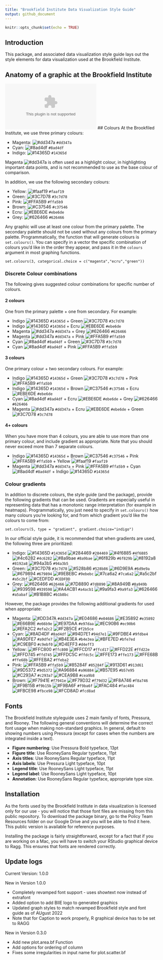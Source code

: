 ```yaml
---
title: "Brookfield Institute Data Visualization Style Guide"
output: github_document
---
```


```r
knitr::opts_chunk$set(echo = TRUE)
```

## Introduction

This package, and associated data visualization style guide lays out the style elements for data visualization used at the Brookfield Institute.

## Anatomy of a graphic at the Brookfield Institute
![sample_image](inst/extdata/graph_anatomy.eps)
## Colours
At the Brookfiled Institute, we use three primary colours: 

- Magenta: ![#dd347a](https://via.placeholder.com/15/dd347a/dd347a.png) `#dd347a` 
- Cyan: ![#8ad4df](https://via.placeholder.com/15/8ad4df/8ad4df.png) `#8ad4df` 
- Indigo: ![#14365D](https://via.placeholder.com/15/14365D/14365D.png) `#14365d`

Magenta ![#dd347a](https://via.placeholder.com/15/dd347a/dd347a.png) is often used as a highlight colour, in highlighting important data points, and is not recommended to use as the base colour of comparison.

In addition, we use the following secondary colours:

- Yellow: ![#faaf19](https://via.placeholder.com/15/faaf19/faaf19.png) `#faaf19`
- Green: ![#3C7D78](https://via.placeholder.com/15/3C7D78/3C7D78.png) `#3c7d78`
- Pink: ![#FFA5B9](https://via.placeholder.com/15/FFA5B9/FFA5B9.png) `#ffa5b9`
- Brown: ![#C37546](https://via.placeholder.com/15/C37546/C37546.png) `#c37546`
- Ecru: ![#EBE6DE](https://via.placeholder.com/15/EBE6DE/EBE6DE.png) `#ebe6de`
- Grey: ![#626466](https://via.placeholder.com/15/626466/626466.png) `#626466`

Any graphic will use at least one colour from the primary palette. The secondary palette should not be used without any colours from the primary palette. Programmatically, the function that will generate colours is `set.colours()`. You can specify in a vector the specific combination of colours you'd like in the order they appear, and pass it in the `colours` argument in most graphing functions.
```
set.colours(3, categorical.choice = c("magenta","ecru","green"))
```

### Discrete Colour combinations
The following gives suggested colour combinations for specific number of colours.

#### 2 colours 
One from the primary palette + one from secondary. For example:

- Indigo ![#14365D](https://via.placeholder.com/15/14365D/14365D.png) `#14365d` + Green ![#3C7D78](https://via.placeholder.com/15/3C7D78/3C7D78.png) `#3c7d78`
- Indigo ![#14365D](https://via.placeholder.com/15/14365D/14365D.png) `#14365d` + Ecru ![#EBE6DE](https://via.placeholder.com/15/EBE6DE/EBE6DE.png) `#ebe6de`
- Magenta ![#dd347a](https://via.placeholder.com/15/dd347a/dd347a.png) `#dd347a` + Grey ![#626466](https://via.placeholder.com/15/626466/626466.png) `#626466`
- Magenta ![#dd347a](https://via.placeholder.com/15/dd347a/dd347a.png) `#dd347a` + Pink ![#FFA5B9](https://via.placeholder.com/15/FFA5B9/FFA5B9.png) `#ffa5b9`
- Cyan ![#8ad4df](https://via.placeholder.com/15/8ad4df/8ad4df.png) `#8ad4df` + Green ![#3C7D78](https://via.placeholder.com/15/3C7D78/3C7D78.png) `#3c7d78`
- Cyan ![#8ad4df](https://via.placeholder.com/15/8ad4df/8ad4df.png) `#8ad4df` + Pink ![#FFA5B9](https://via.placeholder.com/15/FFA5B9/FFA5B9.png) `#ffa5b9`

#### 3 colours
One primary colour + two secondary colours. For example:

- Indigo ![#14365D](https://via.placeholder.com/15/14365D/14365D.png) `#14365d` + Green ![#3C7D78](https://via.placeholder.com/15/3C7D78/3C7D78.png) `#3c7d78` + Pink ![#FFA5B9](https://via.placeholder.com/15/FFA5B9/FFA5B9.png) `#ffa5b9`
- Indigo ![#14365D](https://via.placeholder.com/15/14365D/14365D.png) `#14365d` + Brown ![#C37546](https://via.placeholder.com/15/C37546/C37546.png) `#c37546` + Ecru ![#EBE6DE](https://via.placeholder.com/15/EBE6DE/EBE6DE.png) `#ebe6de`
- Cyan ![#8ad4df](https://via.placeholder.com/15/8ad4df/8ad4df.png) `#8ad4df` + Ecru ![#EBE6DE](https://via.placeholder.com/15/EBE6DE/EBE6DE.png) `#ebe6de` + Grey ![#626466](https://via.placeholder.com/15/626466/626466.png) `#626466`
- Magenta ![#dd347a](https://via.placeholder.com/15/dd347a/dd347a.png) `#dd347a` + Ecru ![#EBE6DE](https://via.placeholder.com/15/EBE6DE/EBE6DE.png) `#ebe6de` + Green ![#3C7D78](https://via.placeholder.com/15/3C7D78/3C7D78.png) `#3c7d78`

#### 4+ colours
When you have more than 4 colours, you are able to use more than one primary colour, and include gradient as appropriate. Note that you should never exceed more than 7 separate colours.

- Indigo ![#14365D](https://via.placeholder.com/15/14365D/14365D.png) `#14365d` + Brown ![#C37546](https://via.placeholder.com/15/C37546/C37546.png) `#c37546` + Pink ![#FFA5B9](https://via.placeholder.com/15/FFA5B9/FFA5B9.png) `#ffa5b9` + Yellow ![#faaf19](https://via.placeholder.com/15/faaf19/faaf19.png) `#faaf19`
- Magenta ![#dd347a](https://via.placeholder.com/15/dd347a/dd347a.png) `#dd347a` + Pink ![#FFA5B9](https://via.placeholder.com/15/FFA5B9/FFA5B9.png) `#ffa5b9` + Cyan ![#8ad4df](https://via.placeholder.com/15/8ad4df/8ad4df.png) `#8ad4df` + Indigo ![#14365D](https://via.placeholder.com/15/14365D/14365D.png) `#14365d`

### Colour gradients
In addition to discrete colours, the style guide (and the package), provide the following gradients that can be used. Gradients are especially useful in representing data that has a monotonic range interpretation (for example in heatmaps). Programmatically, you just need to specify in `set.colours()` how many colours you're looking for, and from which gradient you'd like the colours to come from:
```
set.colours(5, type = "gradient", gradient.choice="indigo")
```

In our official style guide, it is recommended that when gradients are used, the following three are prioritized:

- Indigo: ![#14365D](https://via.placeholder.com/15/14365D/14365D.png) `#14365d` ![#284469](https://via.placeholder.com/15/284469/284469.png) `#284469` ![#4f6885](https://via.placeholder.com/15/4F6885/4F6885.png) `#4f6885` ![#4c6282](https://via.placeholder.com/15/4c6282/4c6282.png) `#4c6282` ![#8a9bae](https://via.placeholder.com/15/8a9bae/8a9bae.png) `#8a9bae` ![#6f829b](https://via.placeholder.com/15/6f829b/6f829b.png) `#6f829b` ![#8192a8](https://via.placeholder.com/15/8192a8/8192a8.png) `#8192a8` ![#94a3b5](https://via.placeholder.com/15/94a3b5/94a3b5.png) `#94a3b5`
- Green: ![#3C7D78](https://via.placeholder.com/15/3C7D78/3C7D78.png) `#3c7d78` ![#528b86](https://via.placeholder.com/15/528b86/528b86.png) `#528b86` ![#6D9E9A](https://via.placeholder.com/15/6D9E9A/6D9E9A.png) `#6d9e9a` ![#679894](https://via.placeholder.com/15/679894/679894.png) `#679894` ![#9EBEBC](https://via.placeholder.com/15/9EBEBC/9EBEBC.png) `#9ebebc` ![#7ca6a2](https://via.placeholder.com/15/7ca6a2/7ca6a2.png) `#7ca6a2` ![#a5c2bf](https://via.placeholder.com/15/a5c2bf/a5c2bf.png) `#a5c2bf` ![#CEDFDD](https://via.placeholder.com/15/CEDFDD/CEDFDD.png) `#CEDFDD`
- Grey: ![#626466](https://via.placeholder.com/15/626466/626466.png) `#626466` ![#7D8890](https://via.placeholder.com/15/7D8890/7D8890.png) `#7d8890` ![#8A949B](https://via.placeholder.com/15/8A949B/8A949B.png) `#8a949b` ![#939598](https://via.placeholder.com/15/939598/939598.png) `#939598` ![#A4ACB1](https://via.placeholder.com/15/A4ACB1/A4ACB1.png) `#a4acb1` ![#9a9fa3](https://via.placeholder.com/15/9a9fa3/9a9fa3.png) `#9a9fa3` ![#626466](https://via.placeholder.com/15/a5abaf/a5abaf.png) `#a5abaf` ![#B1B8BC](https://via.placeholder.com/15/B1B8BC/B1B8BC.png) `#b1b8bc`

However, the package provides the following additional gradients for used when appropriate:

- Magenta: ![#DD347A](https://via.placeholder.com/15/DD347A/DD347A.png) `#dd347a` ![#E04686](https://via.placeholder.com/15/E04686/E04686.png) `#e04686` ![#E35892](https://via.placeholder.com/15/E35892/E35892.png) `#e35892` ![#E66B9E](https://via.placeholder.com/15/E66B9E/E66B9E.png) `#e66b9e` ![#E97DAA](https://via.placeholder.com/15/E97DAA/E97DAA.png) `#e97daa` ![#EC90B6](https://via.placeholder.com/15/EC90B6/EC90B6.png) `#ec90b6` ![#EFA2C2](https://via.placeholder.com/15/EFA2C2/EFA2C2.png) `#efa2c2` ![#F2B5CE](https://via.placeholder.com/15/F2B5CE/F2B5CE.png) `#f2b5ce`
- Cyan: ![#8AD4DF](https://via.placeholder.com/15/8AD4DF/8AD4DF.png) `#8ad4df` ![#94D7E1](https://via.placeholder.com/15/94D7E1/94D7E1.png) `#94d7e1` ![#9FDBE4](https://via.placeholder.com/15/9FDBE4/9FDBE4.png) `#9fdbe4` ![#A9DFE7](https://via.placeholder.com/15/A9DFE7/A9DFE7.png) `#a9dfe7` ![#B4E3EA](https://via.placeholder.com/15/B4E3EA/B4E3EA.png) `#b4e3ea` ![#BFE7ED](https://via.placeholder.com/15/BFE7ED/BFE7ED.png) `#bfe7ed` ![#C9EBF0](https://via.placeholder.com/15/C9EBF0/C9EBF0.png) `#c9ebf0` ![#D4EFF3](https://via.placeholder.com/15/D4EFF3/D4EFF3.png) `#d4eff3`
- Yellow: ![#FFC800](https://via.placeholder.com/15/FFC800/FFC800.png) `#ffc800` ![#FFCD17](https://via.placeholder.com/15/FFCD17/FFCD17.png) `#ffcd17` ![#FFD22E](https://via.placeholder.com/15/FFD22E/FFD22E.png) `#ffd22e` ![#FFD745](https://via.placeholder.com/15/FFD745/FFD745.png) `#ffd745` ![#FFDC5C](https://via.placeholder.com/15/FFDC5C/FFDC5C.png) `#ffdc5c` ![#FFE173](https://via.placeholder.com/15/FFE173/FFE173.png) `#ffe173` ![#FFE68B](https://via.placeholder.com/15/FFE68B/FFE68B.png) `#ffe68b` ![#FFEBA2](https://via.placeholder.com/15/FFEBA2/FFEBA2.png) `#ffeba2`
- Pink: ![#FFA5B9](https://via.placeholder.com/15/FFA5B9/FFA5B9.png) `#ffa5b9` ![#85284F](https://via.placeholder.com/15/85284F/85284F.png) `#85284f` ![#913D61](https://via.placeholder.com/15/913D61/913D61.png) `#913d61` ![#9D5372](https://via.placeholder.com/15/9D5372/9D5372.png) `#9d5372` ![#A96884](https://via.placeholder.com/15/A96884/A96884.png) `#a96884` ![#B57E95](https://via.placeholder.com/15/B57E95/B57E95.png) `#b57e95` ![#C293A7](https://via.placeholder.com/15/C293A7/C293A7.png) `#c293a7` ![#CEA9B8](https://via.placeholder.com/15/CEA9B8/CEA9B8.png) `#cea9b8`
- Brown: ![#F7941E](https://via.placeholder.com/15/F7941E/F7941E.png) `#f7941e` ![#F79D32](https://via.placeholder.com/15/F79D32/F79D32.png) `#f79d32` ![#F8A746](https://via.placeholder.com/15/F8A746/F8A746.png) `#f8a746` ![#F9B15B](https://via.placeholder.com/15/F9B15B/F9B15B.png) `#f9b15b` ![#F9BA6F](https://via.placeholder.com/15/F9BA6F/F9BA6F.png) `#f9ba6f` ![#FAC484](https://via.placeholder.com/15/FAC484/FAC484.png) `#fac484` ![#FBCE98](https://via.placeholder.com/15/FBCE98/FBCE98.png) `#fbce98` ![#FCD8AD](https://via.placeholder.com/15/FCD8AD/FCD8AD.png) `#fcd8ad`

## Fonts
The Brookfield Institute styleguide uses 2 main family of fonts, Pressura, and Rooney. The following general conventions will determine the correct font usage when making non-standard graphics. In general, default to showing numbers using Pressura (except for cases when the numbers are integrated inside a text).

- **Figure numbering**: Use Pressura Bold typeface, 13pt
- **Figure title**: Use RooneySans Regular typeface, 11pt
- **Axis titles**: Use RooneySans Regular typeface, 11pt
- **Axis labels**: Use Pressura Light typeface, 10pt
- **Legend title**: Use RooneySans Light typeface, 11pt
- **Legend label**: Use RooneySans Light typeface, 10pt
- **Annotation**: Use RooneySans Regular typeface, appropriate type size.

## Installation
As the fonts used by the Brookfield Institute in data visualization is licensed only for our use - you will notice that those font files are missing from this public repository. To download the package binary, go to the Policy Team Resources folder on our Google Drive and you will be able to find it here. This public version is available for reference purposes.

Installing the package is fairly straightforward, except for a fact that if you are working on a Mac, you will have to switch your RStudio graphical device to Ragg. This ensures that fonts are rendered correctly.

## Update logs


Current Version: 1.0.0

New in Version 1.0.0

- Completely revamped font support - uses showtext now instead of extrafont
- Added option to add BIIE logo to generated graphics
- Updated graph styles to match revamped Brookfield style and font guide as of AUgust 2022
- Note that for Caption to work properly, R graphical device has to be set to RAGG

New in Version 0.3.0

- Add new plot.area.bf Function
- Add options for ordering of column
- Fixes some irregularities in input name for plot.scatter.bf

